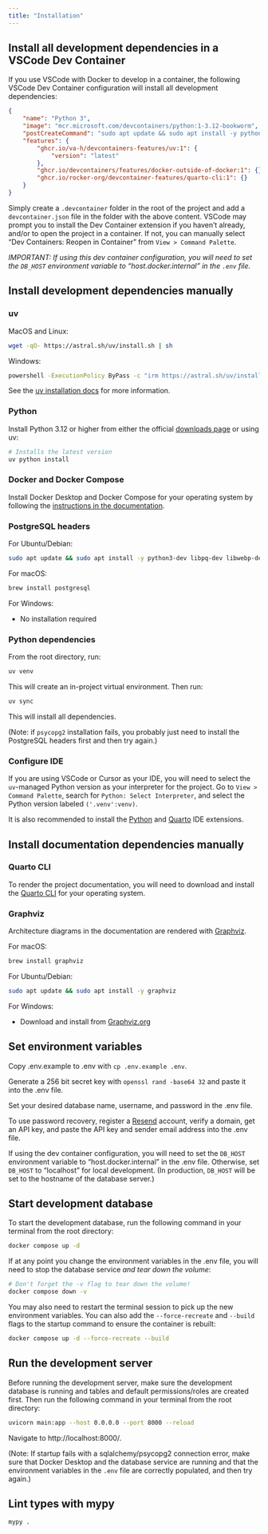 ```yaml
---
title: "Installation"
---
```


## Install all development dependencies in a VSCode Dev Container

If you use VSCode with Docker to develop in a container, the following VSCode Dev Container configuration will install all development dependencies:

``` json
{
	"name": "Python 3",
	"image": "mcr.microsoft.com/devcontainers/python:1-3.12-bookworm",
	"postCreateCommand": "sudo apt update && sudo apt install -y python3-dev libpq-dev graphviz libwebp-dev && npm install bootstrap@5.3.3 && npm install -g sass && npm install -g gulp && uv venv && uv sync",
	"features": {
		"ghcr.io/va-h/devcontainers-features/uv:1": {
			"version": "latest"
		},
		"ghcr.io/devcontainers/features/docker-outside-of-docker:1": {},
		"ghcr.io/rocker-org/devcontainer-features/quarto-cli:1": {}
	}
}
```

Simply create a `.devcontainer` folder in the root of the project and add a `devcontainer.json` file in the folder with the above content. VSCode may prompt you to install the Dev Container extension if you haven't already, and/or to open the project in a container. If not, you can manually select "Dev Containers: Reopen in Container" from `View > Command Palette`.

*IMPORTANT: If using this dev container configuration, you will need to set the `DB_HOST` environment variable to "host.docker.internal" in the `.env` file.*

## Install development dependencies manually

### uv

MacOS and Linux:

``` bash
wget -qO- https://astral.sh/uv/install.sh | sh
```

Windows:

``` bash
powershell -ExecutionPolicy ByPass -c "irm https://astral.sh/uv/install.ps1 | iex"
```

See the [uv installation docs](https://docs.astral.sh/uv/getting-started/installation/) for more information.

### Python

Install Python 3.12 or higher from either the official [downloads page](https://www.python.org/downloads/) or using uv:

``` bash
# Installs the latest version
uv python install
```

### Docker and Docker Compose

Install Docker Desktop and Docker Compose for your operating system by following the [instructions in the documentation](https://docs.docker.com/compose/install/).

### PostgreSQL headers

For Ubuntu/Debian:

``` bash
sudo apt update && sudo apt install -y python3-dev libpq-dev libwebp-dev
```

For macOS:

``` bash
brew install postgresql
```

For Windows:

- No installation required

### Python dependencies

From the root directory, run:

``` bash
uv venv
```

This will create an in-project virtual environment. Then run:

``` bash
uv sync
```

This will install all dependencies.

(Note: if `psycopg2` installation fails, you probably just need to install the PostgreSQL headers first and then try again.)

### Configure IDE

If you are using VSCode or Cursor as your IDE, you will need to select the `uv`-managed Python version as your interpreter for the project. Go to `View > Command Palette`, search for `Python: Select Interpreter`, and select the Python version labeled `('.venv':venv)`.

It is also recommended to install the [Python](https://marketplace.visualstudio.com/items?itemName=ms-python.python) and [Quarto](https://marketplace.visualstudio.com/items?itemName=quarto.quarto) IDE extensions.

## Install documentation dependencies manually

### Quarto CLI

To render the project documentation, you will need to download and install the [Quarto CLI](https://quarto.org/docs/get-started/) for your operating system.

### Graphviz

Architecture diagrams in the documentation are rendered with [Graphviz](https://graphviz.org/).

For macOS:

``` bash
brew install graphviz
```

For Ubuntu/Debian:

``` bash
sudo apt update && sudo apt install -y graphviz
```

For Windows:

- Download and install from [Graphviz.org](https://graphviz.org/download/#windows)

## Set environment variables

Copy .env.example to .env with `cp .env.example .env`.

Generate a 256 bit secret key with `openssl rand -base64 32` and paste it into the .env file.

Set your desired database name, username, and password in the .env file.

To use password recovery, register a [Resend](https://resend.com/) account, verify a domain, get an API key, and paste the API key and sender email address into the .env file.

If using the dev container configuration, you will need to set the `DB_HOST` environment variable to "host.docker.internal" in the .env file. Otherwise, set `DB_HOST` to "localhost" for local development. (In production, `DB_HOST` will be set to the hostname of the database server.)

## Start development database

To start the development database, run the following command in your terminal from the root directory:

``` bash
docker compose up -d
```

If at any point you change the environment variables in the .env file, you will need to stop the database service *and tear down the volume*:

``` bash
# Don't forget the -v flag to tear down the volume!
docker compose down -v
```

You may also need to restart the terminal session to pick up the new environment variables. You can also add the `--force-recreate` and `--build` flags to the startup command to ensure the container is rebuilt:

``` bash
docker compose up -d --force-recreate --build
```

## Run the development server

Before running the development server, make sure the development database is running and tables and default permissions/roles are created first. Then run the following command in your terminal from the root directory:

``` bash
uvicorn main:app --host 0.0.0.0 --port 8000 --reload
```

Navigate to http://localhost:8000/.

(Note: If startup fails with a sqlalchemy/psycopg2 connection error, make sure that Docker Desktop and the database service are running and that the environment variables in the `.env` file are correctly populated, and then try again.)

## Lint types with mypy

``` bash
mypy .
```
